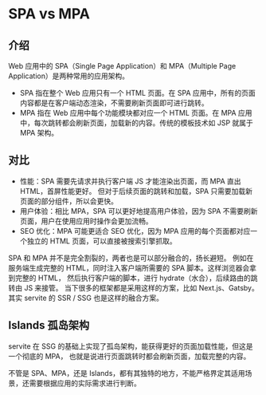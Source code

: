 # SPA vs MPA

## 介绍

Web 应用中的 SPA（Single Page Application）和 MPA（Multiple Page Application）是两种常用的应用架构。

- SPA 指在整个 Web 应用只有一个 HTML 页面。在 SPA 应用中，所有的页面内容都是在客户端动态渲染，不需要刷新页面即可进行跳转。
- MPA 指在 Web 应用中每个功能模块都对应一个 HTML 页面。在 MPA 应用中，每次跳转都会刷新页面，加载新的内容。传统的模板技术如 JSP 就属于 MPA 架构。

## 对比

- 性能：SPA 需要先请求并执行客户端 JS 才能渲染出页面，而 MPA 直出 HTML，首屏性能更好。
  但对于后续页面的跳转和加载，SPA 只需要加载新页面的部分组件，所以会更快。
- 用户体验：相比 MPA，SPA 可以更好地提高用户体验，因为 SPA 不需要刷新页面，用户在使用应用时操作会更加流畅。
- SEO 优化：MPA 可能更适合 SEO 优化，因为 MPA 应用的每个页面都对应一个独立的 HTML 页面，可以直接被搜索引擎抓取。

SPA 和 MPA 并不是完全割裂的，两者也是可以部分融合的，扬长避短。
例如在服务端生成完整的 HTML，同时注入客户端所需要的 SPA 脚本。这样浏览器会拿到完整的 HTML，
然后执行客户端的脚本，进行 hydrate（水合），后续路由的跳转由 JS 来接管。
当下很多的框架都是采用这样的方案，比如 Next.js、Gatsby。其实 servite 的 SSR / SSG 也是这样的融合方案。

## Islands 孤岛架构

servite 在 SSG 的基础上实现了孤岛架构，能获得更好的页面加载性能，但这是一个彻底的 MPA，
也就是说进行页面跳转时都会刷新页面，加载完整的内容。

不管是 SPA、MPA，还是 Islands，都有其独特的地方，不能严格界定其适用场景，还需要根据应用的实际需求进行判断。
